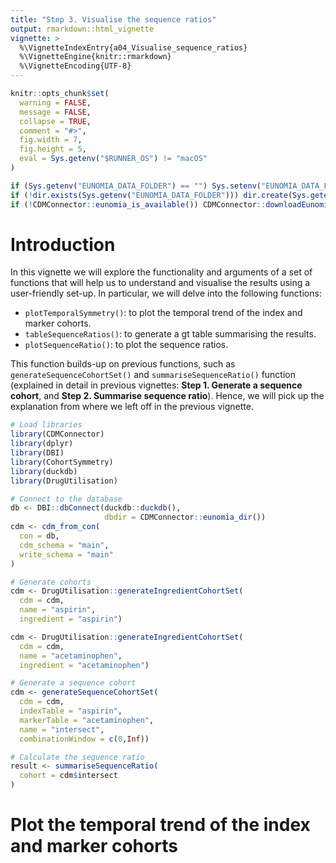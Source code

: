 ```yaml
---
title: "Step 3. Visualise the sequence ratios"
output: rmarkdown::html_vignette
vignette: >
  %\VignetteIndexEntry{a04_Visualise_sequence_ratios}
  %\VignetteEngine{knitr::rmarkdown}
  %\VignetteEncoding{UTF-8}
---
```

```r
knitr::opts_chunk$set(
  warning = FALSE,
  message = FALSE,
  collapse = TRUE,
  comment = "#>",
  fig.width = 7,
  fig.height = 5,
  eval = Sys.getenv("$RUNNER_OS") != "macOS"
)
```

```r
if (Sys.getenv("EUNOMIA_DATA_FOLDER") == "") Sys.setenv("EUNOMIA_DATA_FOLDER" = tempdir())
if (!dir.exists(Sys.getenv("EUNOMIA_DATA_FOLDER"))) dir.create(Sys.getenv("EUNOMIA_DATA_FOLDER"))
if (!CDMConnector::eunomia_is_available()) CDMConnector::downloadEunomiaData()
```
# Introduction
In this vignette we will explore the functionality and arguments of a set of functions that will help us to understand and visualise the results using a user-friendly set-up. In particular, we will delve into the following functions:

- `plotTemporalSymmetry()`: to plot the temporal trend of the index and marker cohorts.
- `tableSequenceRatios()`: to generate a gt table summarising the results.
- `plotSequenceRatio()`: to plot the sequence ratios.

This function builds-up on previous functions, such as `generateSequenceCohortSet()` and `summariseSequenceRatio()` function (explained in detail in previous vignettes: **Step 1. Generate a sequence cohort**, and **Step 2. Summarise sequence ratio**). Hence, we will pick up the explanation from where we left off in the previous vignette. 

```r
# Load libraries
library(CDMConnector)
library(dplyr)
library(DBI)
library(CohortSymmetry)
library(duckdb)
library(DrugUtilisation)

# Connect to the database
db <- DBI::dbConnect(duckdb::duckdb(), 
                     dbdir = CDMConnector::eunomia_dir())
cdm <- cdm_from_con(
  con = db,
  cdm_schema = "main",
  write_schema = "main"
)

# Generate cohorts
cdm <- DrugUtilisation::generateIngredientCohortSet(
  cdm = cdm,
  name = "aspirin",
  ingredient = "aspirin")

cdm <- DrugUtilisation::generateIngredientCohortSet(
  cdm = cdm,
  name = "acetaminophen",
  ingredient = "acetaminophen")

# Generate a sequence cohort
cdm <- generateSequenceCohortSet(
  cdm = cdm,
  indexTable = "aspirin",
  markerTable = "acetaminophen",
  name = "intersect",
  combinationWindow = c(0,Inf))

# Calculate the sequence ratio
result <- summariseSequenceRatio(
  cohort = cdm$intersect
)
```

# Plot the temporal trend of the index and marker cohorts
```r

```

